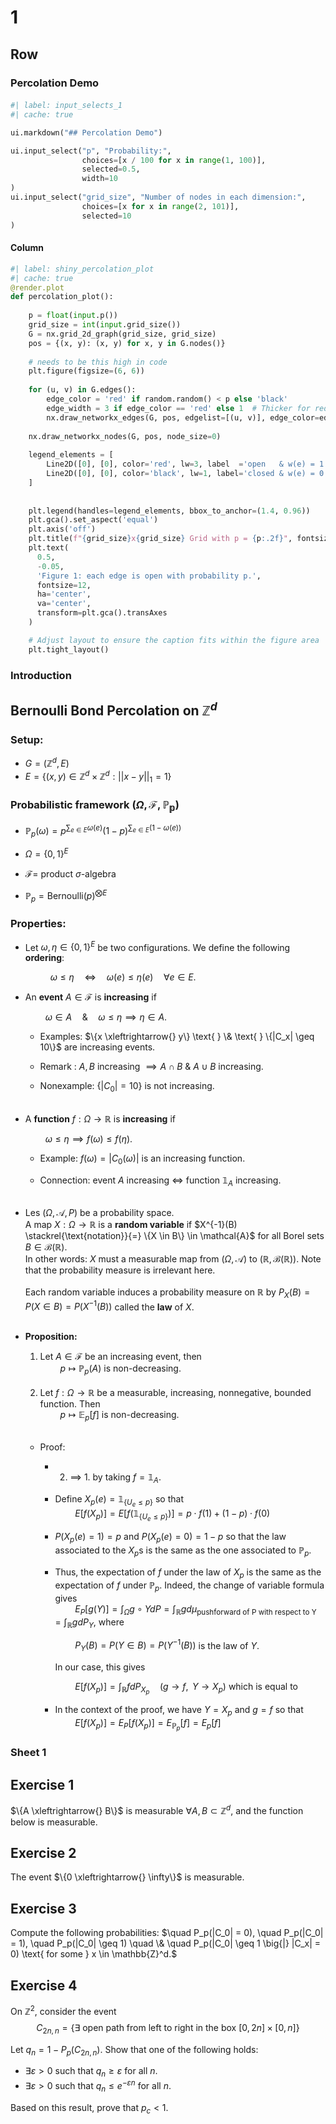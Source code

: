 # 1 

## Row {.tabset}

### Percolation Demo

####  {.sidebar width="300px"}

```python
#| label: input_selects_1
#| cache: true

ui.markdown("## Percolation Demo")

ui.input_select("p", "Probability:",
                choices=[x / 100 for x in range(1, 100)],
                selected=0.5,
                width=10
)
ui.input_select("grid_size", "Number of nodes in each dimension:",
                choices=[x for x in range(2, 101)],
                selected=10
)

```

#### Column

```python
#| label: shiny_percolation_plot
#| cache: true
@render.plot
def percolation_plot():
  
    p = float(input.p())
    grid_size = int(input.grid_size())
    G = nx.grid_2d_graph(grid_size, grid_size)
    pos = {(x, y): (x, y) for x, y in G.nodes()}
    
    # needs to be this high in code
    plt.figure(figsize=(6, 6))  
    
    for (u, v) in G.edges():
        edge_color = 'red' if random.random() < p else 'black'
        edge_width = 3 if edge_color == 'red' else 1  # Thicker for red edges
        nx.draw_networkx_edges(G, pos, edgelist=[(u, v)], edge_color=edge_color, width=edge_width)
    
    nx.draw_networkx_nodes(G, pos, node_size=0)
    
    legend_elements = [
        Line2D([0], [0], color='red', lw=3, label  ='open   & w(e) = 1'),
        Line2D([0], [0], color='black', lw=1, label='closed & w(e) = 0'),
    ]
    
    
    plt.legend(handles=legend_elements, bbox_to_anchor=(1.4, 0.96))
    plt.gca().set_aspect('equal')
    plt.axis('off')
    plt.title(f"{grid_size}x{grid_size} Grid with p = {p:.2f}", fontsize=14)
    plt.text(
      0.5,
      -0.05, 
      'Figure 1: each edge is open with probability p.',
      fontsize=12,
      ha='center',
      va='center', 
      transform=plt.gca().transAxes
    )

    # Adjust layout to ensure the caption fits within the figure area
    plt.tight_layout()

```



### Introduction

<h2>Bernoulli Bond Percolation on $\mathbb{Z}^d$</h2>

<h3>Setup:</h3>

-   $G = (\mathbb{Z}^d, E)$
-   $E = \{(x, y) \in \mathbb{Z}^d \times \mathbb{Z}^d : ||x - y||_1 = 1\}$

<h3>Probabilistic framework $(\Omega, \mathcal{F}, \mathbb{P_p})$</h3>

-   $\mathbb{P}_p(\omega) = p^{\sum_{e \in E} \omega(e)} (1 - p)^{\sum_{e \in E} (1 - \omega(e))}$

-   $\Omega = \{0, 1\}^E$

-   $\mathcal{F}=$ product $\sigma$-algebra

-   $\mathbb{P}_p = \text{Bernoulli}(p)^{\bigotimes E}$

<h3>Properties:</h3>

-   Let $\omega, \eta \in \{0, 1\}^E$ be two configurations. We define
    the following **ordering**: <br>

$\qquad \qquad \omega \leq \eta \quad \iff \quad \omega(e) \leq \eta(e) \quad \forall e \in E.$
<br>

-   An **event** $A \in \mathcal{F}$ is **increasing** if

    $\qquad \omega \in A \quad \& \quad \omega \leq \eta \implies \eta \in A.$
    <br>

    -   Examples:
        $\{x \xleftrightarrow{} y\} \text{ } \& \text{ } \{|C_x| \geq 10\}$
        are increasing events.

    -   Remark : $A, B$ increasing
        $\implies A \cap B \text{ } \& \text{ } A \cup B$ increasing.

    -   Nonexample: $\{|C_0| = 10\}$ is not increasing. <br> <br>

-   A **function** $f: \Omega \to \mathbb{R}$ is **increasing** if

    $\qquad \omega \leq \eta \implies f(\omega) \leq f(\eta).$ <br>

    -   Example: $f(\omega) = |C_0(\omega)|$ is an increasing function.

    -   Connection: event $A$ increasing $\iff$ function $\mathbb{1}_A$
        increasing. <br> <br>

-   Les $(\Omega, \mathcal{A}, P)$ be a probability space. <br> A map
    $X: \Omega \to \mathbb{R}$ is a **random variable** if
    $X^{-1}(B) \stackrel{\text{notation}}{=} \{X \in B\} \in \mathcal{A}$
    for all Borel sets $B \in \mathcal{B}(\mathbb{R})$. <br> In other
    words: $X$ must a measurable map from $(\Omega, \mathcal{A})$ to
    $(\mathbb{R}, \mathcal{B}(\mathbb{R}))$. Note that the probability
    measure is irrelevant here. <br> <br> Each random variable induces a
    probability measure on $\mathbb{R}$ by
    $P_X(B) = P(X \in B) = P(X^{-1}(B))$ called the **law** of $X$. <br>
    <br>

-   **Proposition:**

    1.  Let $A \in \mathcal{F}$ be an increasing event, then <br>
        $\qquad p \mapsto \mathbb{P}_p(A)$ is non-decreasing. <br> <br>
    2.  Let $f: \Omega \to \mathbb{R}$ be a measurable, increasing,
        nonnegative, bounded function. Then <br>
        $\qquad p \mapsto \mathbb{E}_p[f]$ is non-decreasing. <br> <br>

    -   Proof:

        -   

            2.  $\implies$ 1. by taking $f = \mathbb{1}_A$.

        -   Define $X_p(e) = \mathbb{1}_{\{U_e \leq p\}}$ so that <br>
            $\qquad E[f(X_p)] = E[f(\mathbb{1}_{\{U_e \leq p\}})] = p \cdot f(1) + (1 - p) \cdot f(0)$
            <br>

        -   $P(X_p(e) = 1) = p$ and $P(X_p(e) = 0) = 1 - p$ so that the
            law associated to the $X_p$s is the same as the one
            associated to $\mathbb{P}_p$. <br>

        -   Thus, the expectation of $f$ under the law of $X_p$ is the
            same as the expectation of $f$ under $\mathbb{P}_p$. Indeed,
            the change of variable formula gives <br>
            $\qquad E_P[g(Y)] = \int_{\Omega} g \circ Y dP = \int_{\mathbb{R}} g d \mu_{\text{pushforward of P with respect to Y}} = \int_{\mathbb{R}} g dP_Y$,
            where <br>

            $\qquad P_Y(B) = P(Y \in B) = P(Y^{-1}(B))$ is the law of
            $Y$. <br>

            In our case, this gives <br>

            $\qquad E[f(X_p)] = \int_{\mathbb{R}} f dP_{X_p} \quad (g \to f, \text{ } Y \to X_p)$
            which is equal to <br>

        -   In the context of the proof, we have $Y = X_p$ and $g = f$
            so that <br>
            $\qquad E[f(X_p)] = E_P[f(X_p)] = E_{\mathbb{P}_p}[f] = E_p[f]$
            <br>

### Sheet 1

<h2>Exercise 1</h2>

$\{A \xleftrightarrow{} B\}$ is measurable
$\forall A, B \subset \mathbb{Z}^d$, and the function below is
measurable.

<h2>Exercise 2</h2>

The event $\{0 \xleftrightarrow{} \infty\}$ is measurable.

<h2>Exercise 3</h2>

Compute the following probabilities:
$\quad P_p(|C_0| = 0), \quad P_p(|C_0| = 1), \quad P_p(|C_0| \geq 1) \quad \& \quad P_p(|C_0| \geq 1 \big{|} |C_x| = 0) \text{ for some } x \in \mathbb{Z}^d.$

<h2>Exercise 4</h2>

On $\mathbb{Z}^2$, consider the event
$$C_{2n,n} = \{\exists \text{ open path from left to right in the box } [0, 2n] \times [0, n]\}$$

Let $q_n = 1 - P_p(C_{2n,n})$. Show that one of the following holds:

-   $\exists \varepsilon > 0$ such that $q_n \geq \varepsilon$ for all
    $n$.
-   $\exists \varepsilon > 0$ such that $q_n \leq e^{- \varepsilon n}$
    for all $n$.

Based on this result, prove that $p_c < 1$.